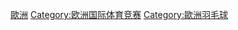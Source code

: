 {{catmore}}
[[Category:各級別羽毛球巡迴賽及系列賽|歐洲]]
[[Category:欧洲国际体育竞赛|Category:欧洲国际体育竞赛]]
[[Category:歐洲羽毛球|Category:歐洲羽毛球]]